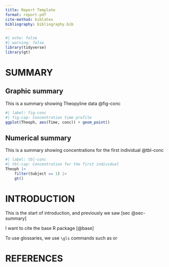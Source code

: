```yaml
---
title: Report Template
format: report-pdf
cite-method: biblatex
bibliography: bibliography.bib
---
```


```r
#| echo: false 
#| warning: false
library(tidyverse)
library(gt)
```

\begingroup\let\newpage\relax\printnoidxglossary[title=Terms and Abbreviations,toctitle=Terms and Abbreviations]\endgroup

# SUMMARY {#sec-summary}

## Graphic summary 
This is a summary showing Theopyline data @fig-conc

```r
#| label: fig-conc
#| fig-cap: Concentration time profile 
ggplot(Theoph, aes(Time, conc)) + geom_point()
```

\newpage

## Numerical summary

This is a summary showing concentrations for the first individual @tbl-conc

```r
#| label: tbl-conc
#| tbl-cap: Concentration for the first individual 
Theoph |> 
    filter(Subject == 1) |> 
    gt()
```

# INTRODUCTION

This is the start of introduction, and previously we saw [sec @sec-summary]

I want to cite the base R package [@base]

To use glossaries, we use `\gls` commands such as \gls{ADAM} or \gls{AE}

# REFERENCES 

::: {#refs}
:::

